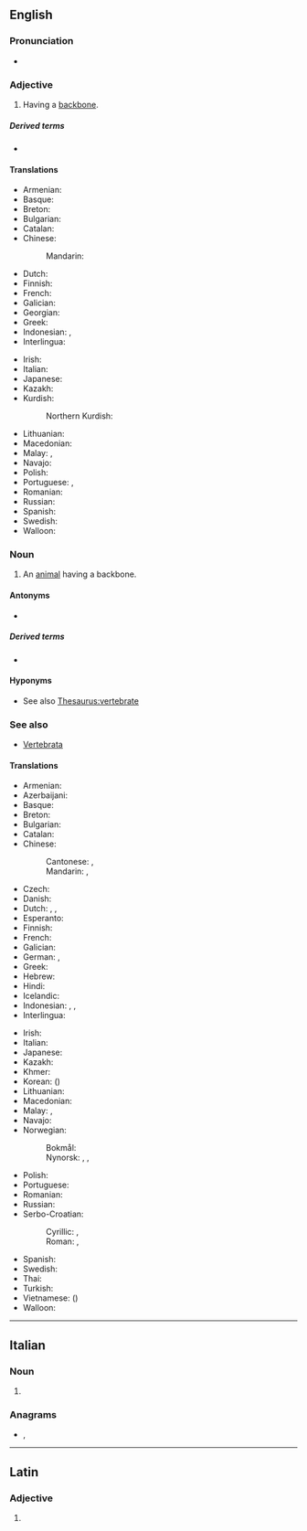 ==English==

===Pronunciation===
* {{IPA|en|/ˈvɛɹ.tɪ.bɹeɪt/}}

===Adjective===
{{en-adj|-}}

# Having a [[backbone]].

=====Derived terms=====
* {{l|en|megavertebrate}}

====Translations====
{{trans-top|having a backbone}}
* Armenian: {{t+|hy|ողնաշարավոր|sc=Armn}}
* Basque: {{t|eu|ornodun}}
* Breton: {{t+|br|mellkeinek}}
* Bulgarian: {{t|bg|гръбначен}}
* Catalan: {{t+|ca|vertebrat}}
* Chinese:
*: Mandarin: {{t+|cmn|椎骨|tr=zhuīgǔ de|alt=椎骨的|sc=Hani}}
* Dutch: {{t+|nl|gewerveld}}
* Finnish: {{t+|fi|selkärankainen}}
* French: {{t+|fr|vertébré}}
* Galician: {{t+|gl|vertebrado|m}}
* Georgian: {{t|ka|ხერხემლიანი|sc=Geor}}
* Greek: {{t+|el|σπονδυλωτός}}
* Indonesian: {{t|id|bertulang belakang}}, {{t+|id|vertebrata}}
* Interlingua: {{t|ia|vertebrate}}
{{trans-mid}}
* Irish: {{t|ga|veirteabrach}}
* Italian: {{t+|it|vertebrato}}
* Japanese: {{t+|ja|脊椎|tr=せきつい, sekitsui}}
* Kazakh: {{t|kk|омыртқалы}}
* Kurdish:
*: Northern Kurdish: {{t|kmr|birrbirredar|n}}
* Lithuanian: {{t+|lt|stuburinis|m}}
* Macedonian: {{t|mk|’рбетнички|m}}
* Malay: {{t|ms|bertulang belakang}}, {{t|ms|vertebrat}}
* Navajo: {{t|nv|bíígháán dahólónígíí}}
* Polish: {{t+|pl|kręgowiec|m}}
* Portuguese: {{t+|pt|vertebrado|m}}, {{t|pt|vertebrada|f}}
* Romanian: {{t+|ro|vertebrat}}
* Russian: {{t+|ru|позвоно́чный}}
* Spanish: {{t+|es|vertebrado}}
* Swedish: {{t+|sv|ryggradsdjur|n}}
* Walloon: {{t+|wa|cronzoxhî}}
{{trans-bottom}}

===Noun===
{{en-noun}}

# An [[animal]] having a backbone.

====Antonyms====
* {{l|en|invertebrate}}

=====Derived terms=====
* {{l|en|megavertebrate}}

====Hyponyms====
* See also [[Thesaurus:vertebrate]]

===See also===
* [[Vertebrata]]

====Translations====
{{trans-top|an animal having a backbone}}
* Armenian: {{t+|hy|ողնաշարավոր|sc=Armn}}
* Azerbaijani: {{t|az|onurğalı}}
* Basque: {{t|eu|ornodun}}
* Breton: {{t|br|mellkeineg|m}}
* Bulgarian: {{t+|bg|гръбначно|n}}
* Catalan: {{t+|ca|vertebrat}}
* Chinese:
*: Cantonese: {{t|yue|脊椎動物|sc=Hani}}, {{t|yue|脊椎动物|tr=zek3 zeoi1 dung6 mat6|sc=Hani}}
*: Mandarin: {{t+|cmn|脊椎動物|sc=Hani}}, {{t+|cmn|脊椎动物|tr=jǐzhuī dòngwù|sc=Hani}}
* Czech: {{t+|cs|obratlovec|m}}
* Danish: {{t|da|hvirveldyr|n}}
* Dutch: {{t+|nl|gewervelde}}, {{t|nl|werveldier|n}}, {{t+|nl|vertebraat|m}}
* Esperanto: {{t|eo|vertebrulo}}
* Finnish: {{t+|fi|selkärankainen}}
* French: {{t+|fr|vertébré|m}}
* Galician: {{t+|gl|vertebrado|m}}
* German: {{t+|de|Wirbeltier|n}}, {{t|de|Vertebrat}} {{q|often in plural}}
* Greek: {{t+|el|σπονδυλωτό|n|sc=Grek}}
* Hebrew: {{t+|he|חולייתן|m|tr=ḥulyetán|alt=חֻלְיְתָן}}
* Hindi: {{t|hi|कशेरुकी जीव}}
* Icelandic: {{t|is|hryggleysingjar}}
* Indonesian: {{t+|id|vertebrata}}, {{t|id|hewan vertebrata}}, {{t|id|hewan bertulang belakang}}
* Interlingua: {{t|ia|vertebrato}}
{{trans-mid}}
* Irish: {{t|ga|veirteabrach|m}}
* Italian: {{t+|it|vertebrato}}
* Japanese: {{t+|ja|脊椎動物|tr=せきついどうぶつ, sekitsui dōbutsu}}
* Kazakh: {{t|kk|омыртқалы}}
* Khmer: {{t|km|សត្វឆ្អឹងកង|tr=sat che eng kong|sc=Khmr}}
* Korean: {{t+|ko|척추동물}} ({{t+|ko|脊椎動物}})
* Lithuanian: {{t+|lt|stuburinis|m}}
* Macedonian: {{t|mk|’р́бетник|m}}
* Malay: {{t|ms|haiwan vertebrat}}, {{t|ms|vertebrat}}
* Navajo: {{t|nv|naaldeehii bitsʼin dahólónígíí}}
* Norwegian:
*: Bokmål: {{t+|nb|virveldyr|n}}
*: Nynorsk: {{t|nn|virveldyr|n}}, {{t|nn|ryggradsdyr|n}}, {{t|nn|ryggbeinsdyr|n}}
* Polish: {{t+|pl|kręgowiec|m}}
* Portuguese: {{t+|pt|vertebrado|m}}
* Romanian: {{t+|ro|vertebrat|n}}
* Russian: {{t+|ru|позвоно́чное|n}}
* Serbo-Croatian:
*: Cyrillic: {{t|sh|краљешњак|m|alt=крáљешњак|sc=Cyrl}}, {{t|sh|кичмењак|m|sc=Cyrl}}
*: Roman: {{t|sh|králješnjak|m}}, {{t|sh|kičmenjak|m}}
* Spanish: {{t+|es|vertebrado}}
* Swedish: {{t+|sv|ryggradsdjur|n}}
* Thai: {{t|th|สัตว์มีกระดูกสันหลัง}}
* Turkish: {{t+|tr|omurgalı}}
* Vietnamese: {{t|vi|động vật có xương sống}} ({{t|vi|[[動物]][[𣎏]][[𩩪𦡠]]}})
* Walloon: {{t+|wa|cronzoxhî}}
{{trans-bottom}}

----

==Italian==

===Noun===
{{head|it|noun plural form|g=f}}

# {{plural of|it|vertebrato}}

===Anagrams===
* {{l|it|brevettare}}, {{l|it|brevetterà}}

----

==Latin==

===Adjective===
{{la-adj-form|vertebrāte}}

# {{inflection of|la|vertebrātus||voc|m|s}}